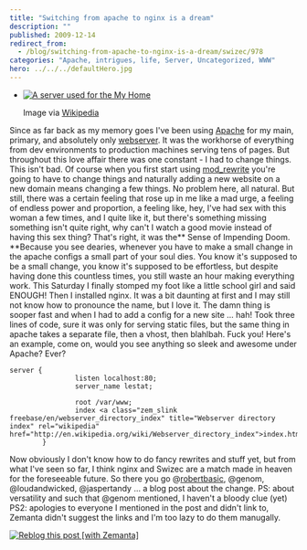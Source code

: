 ```yaml
---
title: "Switching from apache to nginx is a dream"
description: ""
published: 2009-12-14
redirect_from:
  - /blog/switching-from-apache-to-nginx-is-a-dream/swizec/978
categories: "Apache, intrigues, life, Server, Uncategorized, WWW"
hero: ../../../defaultHero.jpg
---
```


- [![A server used for the My Home](http://swizec.com/blog/wp-content/uploads/2009/12/300px-My_Opera_Server.jpg "A server used for the My Home")](http://commons.wikipedia.org/wiki/Image:My_Opera_Server.jpg)

  Image via [Wikipedia](http://commons.wikipedia.org/wiki/Image:My_Opera_Server.jpg)

Since as far back as my memory goes I've been using [Apache](http://en.wikipedia.org/wiki/Apache_HTTP_Server "Apache HTTP Server") for my main, primary, and absolutely only [webserver](http://en.wikipedia.org/wiki/Web_server "Web server"). It was the workhorse of everything from dev environments to production machines serving tens of pages. But throughout this love affair there was one constant - I had to change things. This isn't bad. Of course when you first start using [mod_rewrite](http://en.wikipedia.org/wiki/Rewrite_engine "Rewrite engine") you're going to have to change things and naturally adding a new website on a new domain means changing a few things. No problem here, all natural. But still, there was a certain feeling that rose up in me like a mad urge, a feeling of endless power and proportion, a feeling like, hey, I've had sex with this woman a few times, and I quite like it, but there's something missing something isn't quite right, why can't I watch a good movie instead of having this sex thing? That's right, it was the** Sense of Impending Doom. **Because you see dearies, whenever you have to make a small change in the apache configs a small part of your soul dies. You know it's supposed to be a small change, you know it's supposed to be effortless, but despite having done this countless times, you still waste an hour making everything work. This Saturday I finally stomped my foot like a little school girl and said ENOUGH! Then I installed nginx. It was a bit daunting at first and I may still not know how to pronounce the name, but I love it. The damn thing is sooper fast and when I had to add a config for a new site ... hah! Took three lines of code, sure it was only for serving static files, but the same thing in apache takes a separate file, then a vhost, then blahlbah. Fuck you! Here's an example, come on, would you see anything so sleek and awesome under Apache? Ever?

```undefined
server {
                listen localhost:80;
                server_name lestat;

                root /var/www;
                index <a class="zem_slink freebase/en/webserver_directory_index" title="Webserver directory index" rel="wikipedia" href="http://en.wikipedia.org/wiki/Webserver_directory_index">index.html</a>;
        }
```

Now obviously I don't know how to do fancy rewrites and stuff yet, but from what I've seen so far, I think nginx and Swizec are a match made in heaven for the foreseeable future. So there you go @[robertbasic](http://twitter.com/robertbasic "Robert Basic"), @genom, @loudandwicked, @jaspertandy ... a blog post about the change. PS: about versatility and such that @genom mentioned, I haven't a bloody clue (yet) PS2: apologies to everyone I mentioned in the post and didn't link to, Zemanta didn't suggest the links and I'm too lazy to do them manugally.

[![Reblog this post [with Zemanta]](http://img.zemanta.com/reblog_e.png?x-id=03a978c3-1d04-49d7-a49a-ad4251933077)](http://reblog.zemanta.com/zemified/03a978c3-1d04-49d7-a49a-ad4251933077/ "Reblog this post [with Zemanta]")

